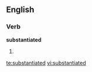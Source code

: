 
==English==

===Verb===
'''substantiated'''

# {{past of|[[substantiate]]}}

[[te:substantiated]]
[[vi:substantiated]]